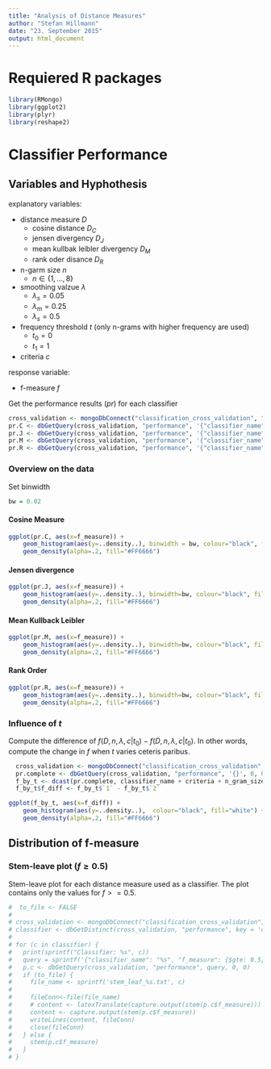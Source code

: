 ```yaml
---
title: "Analysis of Distance Measures"
author: "Stefan Hillmann"
date: "23. September 2015"
output: html_document
---
```


Requiered R packages
====================

```r
library(RMongo)
library(ggplot2)
library(plyr)
library(reshape2)
```


Classifier Performance
======================

## Variables and Hyphothesis ##

explanatory variables:

* distance measure $D$
    + cosine distance $D_C$
    + jensen divergency $D_J$
    + mean kullbak leibler divergency $D_M$
    + rank oder disance $D_R$
* n-garm size $n$
    + $n \in \{1, \ldots, 8\}$ 
* smoothing valzue $\lambda$
    + $\lambda_s = 0.05$
    + $\lambda_m = 0.25$
    + $\lambda_s = 0.5$
* frequency threshold $t$ (only n-grams with higher frequency are used)
    + $t_0 = 0$ 
    + $t_1 = 1$
* criteria $c$

response variable:

* f-measure $f$

Get the performance results (_pr_) for each classifier

```r
cross_validation <- mongoDbConnect("classification_cross_validation", "localhost", 27017)
pr.C <- dbGetQuery(cross_validation, "performance", '{"classifier_name": "cosine"}', 0, 0)
pr.J <- dbGetQuery(cross_validation, "performance", '{"classifier_name": "jensen"}', 0, 0)
pr.M <- dbGetQuery(cross_validation, "performance", '{"classifier_name": "mean kullback leibler"}', 0, 0)
pr.R <- dbGetQuery(cross_validation, "performance", '{"classifier_name": "rank order"}', 0, 0)
```

### Overview on the data ###

Set binwidth
```r
bw = 0.02
```


#### Cosine Measure ####

```r
ggplot(pr.C, aes(x=f_measure)) + 
    geom_histogram(aes(y=..density..), binwidth = bw, colour="black", fill="white") +
    geom_density(alpha=.2, fill="#FF6666")
```

#### Jensen divergence ####

```r
ggplot(pr.J, aes(x=f_measure)) + 
    geom_histogram(aes(y=..density..), binwidth=bw, colour="black", fill="white") +
    geom_density(alpha=.2, fill="#FF6666")
```

#### Mean Kullback Leibler ####

```r
ggplot(pr.M, aes(x=f_measure)) + 
    geom_histogram(aes(y=..density..), binwidth=bw, colour="black", fill="white") +
    geom_density(alpha=.2, fill="#FF6666")
```

#### Rank Order ####

```r
ggplot(pr.R, aes(x=f_measure)) + 
    geom_histogram(aes(y=..density..), binwidth=bw, colour="black", fill="white") +
    geom_density(alpha=.2, fill="#FF6666")
```


### Influence of $t$ ###

Compute the difference of $f(D, n, \lambda, c|t_0) - f(D, n, \lambda, c|t_0)$.
In other words, compute the change in $f$ when $t$ varies ceteris paribus.

```r
  cross_validation <- mongoDbConnect("classification_cross_validation", "localhost", 27017)
  pr.complete <- dbGetQuery(cross_validation, "performance", '{}', 0, 0)
  f_by_t <- dcast(pr.complete, classifier_name + criteria + n_gram_size + smoothing_value ~ frequency_threshold, value.var = "f_measure")
  f_by_t$f_diff <- f_by_t$`1` - f_by_t$`2`
```


```r
ggplot(f_by_t, aes(x=f_diff)) + 
    geom_histogram(aes(y=..density..),  colour="black", fill="white") +
    geom_density(alpha=.2, fill="#FF6666")
```



## Distribution of f-measure ##


### Stem-leave plot ($f \ge 0.5$) ###
Stem-leave plot for each distance measure used as a classifier.
The plot contains only the values for $f>=0.5$.


```r
#  to_file <- FALSE
# 
# cross_validation <- mongoDbConnect("classification_cross_validation", "localhost", 27017)
# classifier <- dbGetDistinct(cross_validation, "performance", key = 'classifier_name')
# 
# for (c in classifier) {
#   print(sprintf("Classifier: %s", c))
#   query = sprintf('{"classifier_name": "%s", "f_measure": {$gte: 0.5}}', c)
#   p.c <- dbGetQuery(cross_validation, "performance", query, 0, 0)
#   if (to_file) {
#     file_name <- sprintf('stem_leaf_%s.txt', c)
#     
#     fileConn<-file(file_name)
#     # content <- latexTranslate(capture.output(stem(p.c$f_measure)))
#     content <- capture.output(stem(p.c$f_measure))
#     writeLines(content, fileConn)
#     close(fileConn)
#   } else {
#     stem(p.c$f_measure)
#   }
# }
```

